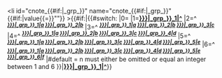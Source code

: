 <li id="cnote_{{anchorencode:{{{1}}}}}{{#if:{{{group|}}}|_grp_{{anchorencode:{{{group}}}}}}}" name="cnote_{{anchorencode:{{{1}}}}}{{#if:{{{group|}}}|_grp_{{anchorencode:{{{group}}}}}}}" {{#if:{{{value|}}}|value{{=}}"{{{value}}}"}} >{{#if:{{{n|}}}|{{#switch: {{{n}}}<!--

-->|0=<!--

-->|1='''[[#ref_{{urlencode:{{anchorencode:{{{1}}}}}}}{{#if:{{{group|}}}|_grp_{{urlencode:{{anchorencode:{{{group}}}}}}}}}_1|^]]'''<!--

-->|2=^ '''''<sup>[[#ref_{{urlencode:{{anchorencode:{{{1}}}}}}}{{#if:{{{group|}}}|_grp_{{urlencode:{{anchorencode:{{{group}}}}}}}}}_1|a]] [[#ref_{{urlencode:{{anchorencode:{{{1}}}}}}}{{#if:{{{group|}}}|_grp_{{urlencode:{{anchorencode:{{{group}}}}}}}}}_2|b]]</sup>'''''<!--

-->|3=^ '''''<sup>[[#ref_{{urlencode:{{anchorencode:{{{1}}}}}}}{{#if:{{{group|}}}|_grp_{{urlencode:{{anchorencode:{{{group}}}}}}}}}_1|a]] [[#ref_{{urlencode:{{anchorencode:{{{1}}}}}}}{{#if:{{{group|}}}|_grp_{{urlencode:{{anchorencode:{{{group}}}}}}}}}_2|b]] [[#ref_{{urlencode:{{anchorencode:{{{1}}}}}}}{{#if:{{{group|}}}|_grp_{{urlencode:{{anchorencode:{{{group}}}}}}}}}_3|c]]</sup>'''''<!--

-->|4=^ '''''<sup>[[#ref_{{urlencode:{{anchorencode:{{{1}}}}}}}{{#if:{{{group|}}}|_grp_{{urlencode:{{anchorencode:{{{group}}}}}}}}}_1|a]] [[#ref_{{urlencode:{{anchorencode:{{{1}}}}}}}{{#if:{{{group|}}}|_grp_{{urlencode:{{anchorencode:{{{group}}}}}}}}}_2|b]] [[#ref_{{urlencode:{{anchorencode:{{{1}}}}}}}{{#if:{{{group|}}}|_grp_{{urlencode:{{anchorencode:{{{group}}}}}}}}}_3|c]] [[#ref_{{urlencode:{{anchorencode:{{{1}}}}}}}{{#if:{{{group|}}}|_grp_{{urlencode:{{anchorencode:{{{group}}}}}}}}}_4|d]]</sup>'''''<!--

-->|5=^ '''''<sup>[[#ref_{{urlencode:{{anchorencode:{{{1}}}}}}}{{#if:{{{group|}}}|_grp_{{urlencode:{{anchorencode:{{{group}}}}}}}}}_1|a]] [[#ref_{{urlencode:{{anchorencode:{{{1}}}}}}}{{#if:{{{group|}}}|_grp_{{urlencode:{{anchorencode:{{{group}}}}}}}}}_2|b]] [[#ref_{{urlencode:{{anchorencode:{{{1}}}}}}}{{#if:{{{group|}}}|_grp_{{urlencode:{{anchorencode:{{{group}}}}}}}}}_3|c]] [[#ref_{{urlencode:{{anchorencode:{{{1}}}}}}}{{#if:{{{group|}}}|_grp_{{urlencode:{{anchorencode:{{{group}}}}}}}}}_4|d]] [[#ref_{{urlencode:{{anchorencode:{{{1}}}}}}}{{#if:{{{group|}}}|_grp_{{urlencode:{{anchorencode:{{{group}}}}}}}}}_5|e]]</sup>'''''<!--

-->|6=^ '''''<sup>[[#ref_{{urlencode:{{anchorencode:{{{1}}}}}}}{{#if:{{{group|}}}|_grp_{{urlencode:{{anchorencode:{{{group}}}}}}}}}_1|a]] [[#ref_{{urlencode:{{anchorencode:{{{1}}}}}}}{{#if:{{{group|}}}|_grp_{{urlencode:{{anchorencode:{{{group}}}}}}}}}_2|b]] [[#ref_{{urlencode:{{anchorencode:{{{1}}}}}}}{{#if:{{{group|}}}|_grp_{{urlencode:{{anchorencode:{{{group}}}}}}}}}_3|c]] [[#ref_{{urlencode:{{anchorencode:{{{1}}}}}}}{{#if:{{{group|}}}|_grp_{{urlencode:{{anchorencode:{{{group}}}}}}}}}_4|d]] [[#ref_{{urlencode:{{anchorencode:{{{1}}}}}}}{{#if:{{{group|}}}|_grp_{{urlencode:{{anchorencode:{{{group}}}}}}}}}_5|e]] [[#ref_{{urlencode:{{anchorencode:{{{1}}}}}}}{{#if:{{{group|}}}|_grp_{{urlencode:{{anchorencode:{{{group}}}}}}}}}_6|f]]</sup>'''''<!--

-->|#default = <span class="error">n must either be omitted or equal an integer between 1 and 6</span><!--

-->}}|'''[[#ref_{{urlencode:{{anchorencode:{{{1}}}}}}}{{#if:{{{group|}}}|_grp_{{urlencode:{{anchorencode:{{{group}}}}}}}}}_1|^]]'''}} {{{2|<span class="error">parameter "2", text parameter, is empty</span>}}}</li><noinclude>
{{Documentation}}
</noinclude>